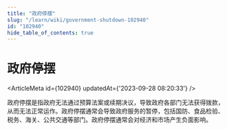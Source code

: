 ```yaml
---
title: "政府停摆"
slug: "/learn/wiki/government-shutdown-102940"
id: "102940"
hide_table_of_contents: true
---
```



# 政府停摆

<ArticleMeta id={102940} updatedAt={'2023-09-28 08:20:33'} />
<div className='border-solid border-b border-t-0 my-4 border-[var(--ifm-color-gray-300)]' />

政府停摆是指政府无法通过预算法案或续期决议，导致政府各部门无法获得拨款，从而无法正常运作。政府停摆通常会导致政府服务的暂停，包括国防、食品检验、税务、海关、公共交通等部门。政府停摆通常会对经济和市场产生负面影响。
